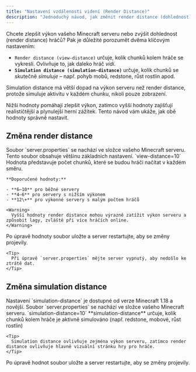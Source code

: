 ```yaml
---
title: "Nastavení vzdálenosti videní (Render Distance)"
description: "Jednoduchý návod, jak změnit render distance (dohlednost) na vašem Minecraft serveru úpravou konfiguračního souboru server.properties."
---
```


Chcete zlepšit výkon vašeho Minecraft serveru nebo zvýšit dohlednost (render distance) hráčů? Pak je důležité porozumět dvěma klíčovým nastavením:

- `Render distance (view-distance)` určuje, kolik chunků kolem hráče se vykreslí. Ovlivňuje to, jak daleko hráč _vidí_.
- **`Simulation distance (simulation-distance)`** určuje, kolik chunků se skutečně _simuluje_ – např. pohyb mobů, redstone, růst rostlin apod.

<Info>
  Simulation distance má větší dopad na výkon serveru než render distance, protože simuluje aktivitu v každém chunku, nikoli pouze zobrazení.
</Info>

Nižší hodnoty pomáhají zlepšit výkon, zatímco vyšší hodnoty zajišťují realističtější a plynulejší herní zážitek. Tento návod vám ukáže, jak obě hodnoty správně nastavit.

## **Změna render distance**

<Steps>
  <Step title="Najděte soubor server.properties">
    Soubor `server.properties` se nachází ve složce vašeho Minecraft serveru. Tento soubor obsahuje většinu základních nastavení.
  </Step>
  <Step title="Otevřete soubor a najděte řádek:">
    `view-distance=10`
  </Step>
  <Step title="Změňte hodnotu dle potřeby">
    Hodnota představuje počet chunků, které se budou hráči načítat v každém směru.

    **Doporučené hodnoty:**

    - **6–10** pro běžné servery
    - **4–6** pro servery s nižším výkonem
    - **12\+** pro výkonné servery s malým počtem hráčů

    <Warning>
      Vyšší hodnoty render distance mohou výrazně zatížit výkon serveru a způsobit lagy, zvláště při více hráčích online.
    </Warning>
  </Step>
  <Step title="Uložte soubor a restartujte server">
    Po úpravě hodnoty soubor uložte a server restartujte, aby se změny projevily.

    <Tip>
      Při úpravě `server.properties` mějte server vypnutý, aby nedošlo ke ztrátě dat.
    </Tip>
  </Step>
</Steps>

## Změna simulation distance 

<Info>
  Nastavení `simulation-distance` je dostupné od verze Minecraft 1.18 a novější.
</Info>

<Steps>
  <Step title="Najděte soubor server.properties">
    Soubor `server.properties` se nachází ve složce vašeho Minecraft serveru.
  </Step>
  <Step title="Otevřete soubor a najděte řádek:">
    `simulation-distance=10`
  </Step>
  <Step title="Nastavte hodnotu dle potřeby">
    **simulation-distance** určuje, kolik chunků kolem hráče je aktivně simulováno (např. redstone, mobové, růst rostlin)

    <Tip>
      Simulation distance ovlivňuje zejména výkon serveru, zatímco render distance ovlivňuje hlavně vizuální stránku hry pro hráče.
    </Tip>
  </Step>
  <Step title="Uložte změny a restartujte server">
    Po úpravě hodnot soubor uložte a server restartujte, aby se změny projevily.
  </Step>
</Steps>